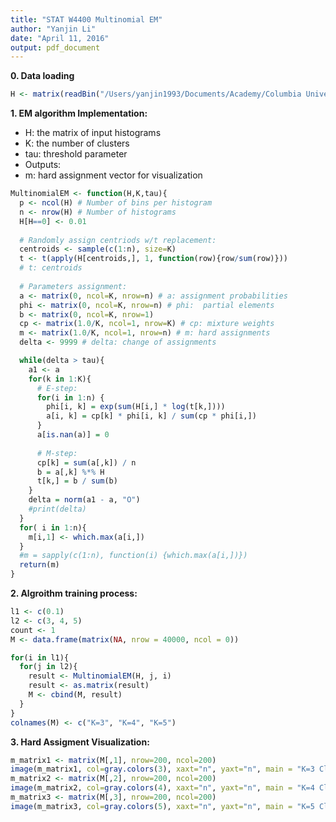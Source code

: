 ```yaml
---
title: "STAT W4400 Multinomial EM"
author: "Yanjin Li"
date: "April 11, 2016"
output: pdf_document
---
```

**0. Data loading**
```r
H <- matrix(readBin("/Users/yanjin1993/Documents/Academy/Columbia University /2016 Spring /STAT 4400 Mechine Learning /Homeworks/HW 4/histograms.bin", "double", 640000), 40000, 16)
```

**1. EM algorithm Implementation:**

* H: the matrix of input histograms 
* K: the number of clusters 
* tau: threshold parameter 
* Outputs:
* m: hard assignment vector for visualization 
```r
MultinomialEM <- function(H,K,tau){
  p <- ncol(H) # Number of bins per histogram 
  n <- nrow(H) # Number of histograms
  H[H==0] <- 0.01 
  
  # Randomly assign centriods w/t replacement: 
  centroids <- sample(c(1:n), size=K)
  t <- t(apply(H[centroids,], 1, function(row){row/sum(row)}))
  # t: centroids 
  
  # Parameters assignment:
  a <- matrix(0, ncol=K, nrow=n) # a: assignment probabilities
  phi <- matrix(0, ncol=K, nrow=n) # phi:  partial elements
  b <- matrix(0, ncol=K, nrow=1)    
  cp <- matrix(1.0/K, ncol=1, nrow=K) # cp: mixture weights
  m <- matrix(1.0/K, ncol=1, nrow=n) # m: hard assignments 
  delta <- 9999 # delta: change of assignments

  while(delta > tau){
    a1 <- a 
    for(k in 1:K){
      # E-step:
      for(i in 1:n) {
        phi[i, k] = exp(sum(H[i,] * log(t[k,])))
        a[i, k] = cp[k] * phi[i, k] / sum(cp * phi[i,])
      }
      a[is.nan(a)] = 0
      
      # M-step:
      cp[k] = sum(a[,k]) / n
      b = a[,k] %*% H
      t[k,] = b / sum(b)
    }
    delta = norm(a1 - a, "O")
    #print(delta)
  }
  for( i in 1:n){
    m[i,1] <- which.max(a[i,])
  }
  #m = sapply(c(1:n), function(i) {which.max(a[i,])})
  return(m)
}
```

**2. Algroithm training process:** 
```r
l1 <- c(0.1)
l2 <- c(3, 4, 5)
count <- 1 
M <- data.frame(matrix(NA, nrow = 40000, ncol = 0))

for(i in l1){
  for(j in l2){
    result <- MultinomialEM(H, j, i)
    result <- as.matrix(result)
    M <- cbind(M, result)
  }
}
colnames(M) <- c("K=3", "K=4", "K=5")
```

**3. Hard Assigment Visualization:** 
```r
m_matrix1 <- matrix(M[,1], nrow=200, ncol=200)
image(m_matrix1, col=gray.colors(3), xaxt="n", yaxt="n", main = "K=3 Clustering")
m_matrix2 <- matrix(M[,2], nrow=200, ncol=200)
image(m_matrix2, col=gray.colors(4), xaxt="n", yaxt="n", main = "K=4 Clustering")
m_matrix3 <- matrix(M[,3], nrow=200, ncol=200)
image(m_matrix3, col=gray.colors(5), xaxt="n", yaxt="n", main = "K=5 Clustering")
```



